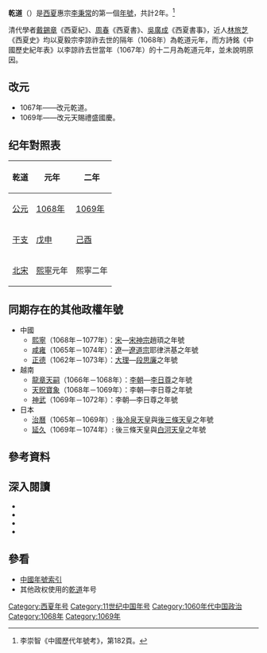 {{Eranamebox|年号=乾道
|起讫时间= 1067年－1068年
|政权= [[西夏|西夏]]
|帝王= 惠宗[[夏惠宗|李秉常]]
|历时= 2年
|timeline= <timeline>
ImageSize  = width:200 height:50
PlotArea   = width:180 height:30 left:10 bottom:20
TimeAxis   = orientation:horizontal
DateFormat = yyyy
Period     = from:1032 till:1227
AlignBars  = early
ScaleMajor = increment:50 start:1032
Colors =
  id:canvas value:rgb(1,1,0.85)
BackgroundColors = canvas:canvas
PlotData =
  width:15 color:black
  bar:era from:start till:end
  bar:era from:1068 till:1086 color:red
  bar:era from:1068 till:1069 color:yellow
</timeline>
|说明= 乾道在<span style="color: red;">'''西夏'''</span>及李秉常時期的位置
}}
'''乾道'''（{{kj|1067年||1068年|}}）是[[西夏|西夏]]惠宗[[夏惠宗|李秉常]]的第一個[[年號|年號]]，共計2年。<ref>李崇智《中國歷代年號考》，第182頁。</ref>

清代學者[[戴錫章|戴錫章]]《西夏紀》、[[周春|周春]]《西夏書》、[[吳廣成|吳廣成]]《西夏書事》，近人[[林旅芝|林旅芝]]《西夏史》均以夏毅宗李諒祚去世的隔年（1068年）為乾道元年，而方詩銘《中國歷史紀年表》以李諒祚去世當年（1067年）的十二月為乾道元年，並未說明原因。

==改元==
*1067年——改元乾道。
*1069年——改元天賜禮盛國慶。

==纪年對照表==
{| class="wikitable"  style="text-align:center"
!乾道!!元年!!二年
|-
![[公元|公元]]
|[[1068年|1068年]]||[[1069年|1069年]]
|-
![[干支|干支]]
|[[戊申|戊申]]||[[己酉|己酉]]
|-
![[北宋|北宋]]
|[[熙寧|熙寧]]元年||熙寧二年
|}

==同期存在的其他政權年號==
*中國
**[[熙寧|熙寧]]（1068年－1077年）：[[宋朝|宋]]—[[宋神宗|宋神宗]]趙頊之年號
**[[咸雍|咸雍]]（1065年－1074年）：[[遼朝|遼]]—[[遼道宗|遼道宗]]耶律洪基之年號
**[[正德_(大理)|正德]]（1062年－1073年）：[[大理国|大理]]—[[段思廉|段思廉]]之年號
*越南
**[[龍章天嗣|龍章天嗣]]（1066年－1068年）：[[李朝_(越南)|李朝]]—[[李日尊|李日尊]]之年號
**[[天貺寶象|天貺寶象]]（1068年－1069年）：李朝—李日尊之年號
**[[神武|神武]]（1069年－1072年）：李朝—李日尊之年號
*日本
**[[治曆|治曆]]（1065年－1069年）: [[後冷泉天皇|後冷泉天皇]]與[[後三條天皇|後三條天皇]]之年號
**[[延久|延久]]（1069年－1074年）: 後三條天皇與[[白河天皇|白河天皇]]之年號

==參考資料==
{{Reflist}}

==深入閱讀==
<div>
*{{Cite book|author=李崇智|title=中國歷代年號考|format=|url=|date=2004年12月|publisher=中華書局|location=北京|id=ISBN 7101025129}}
*{{Cite book|author=鄧洪波|title=東亞歷史年表|format=pdf|url=http://www.eastasia.ntu.edu.tw/chinese/05_a04.htm|date=2005年3月|publisher=國立臺灣大學東亞經典與文化研究計劃|location=臺北|id=ISBN 9789860005189|access-date=2021-12-08|archive-date=2007-08-25|archive-url=https://web.archive.org/web/20070825002742/http://www.eastasia.ntu.edu.tw/chinese/05_a04.htm|dead-url=yes}}
*{{Cite book|author=長部和雄|title=西夏紀年考（上）|format=pdf|url=https://repository.kulib.kyoto-u.ac.jp/dspace/bitstream/2433/247949/1/shirin_018_3_420.pdf|date=1933年7月1日|publisher=京都大學|location=東京|id=ISBN|access-date=2021年12月18日|archive-date=2021年12月9日|archive-url=https://web.archive.org/web/20211209150023/https://repository.kulib.kyoto-u.ac.jp/dspace/bitstream/2433/247949/1/shirin_018_3_420.pdf|dead-url=no}}
*{{Cite book|author=長部和雄|title=西夏紀年考（下）|format=pdf|url=https://repository.kulib.kyoto-u.ac.jp/dspace/bitstream/2433/247970/1/shirin_018_4_657.pdf|date=1933年10月1日|publisher=京都大學|location=東京|id=ISBN|access-date=2021年12月18日|archive-date=2021年12月18日|archive-url=https://web.archive.org/web/20211218133522/https://repository.kulib.kyoto-u.ac.jp/dspace/bitstream/2433/247970/1/shirin_018_4_657.pdf}}
</div>

==參看==
*[[中国年号列表#西夏|中國年號索引]]
*其他政权使用的[[乾道|乾道]]年号

{{年号|[[拱化|拱化]]|[[中国年号列表|西夏年号]]|[[天赐礼盛国庆|天赐礼盛国庆]]}}
{{西夏年号}}

[[Category:西夏年号|Category:西夏年号]]
[[Category:11世纪中国年号|Category:11世纪中国年号]]
[[Category:1060年代中国政治|Category:1060年代中国政治]]
[[Category:1068年|Category:1068年]]
[[Category:1069年|Category:1069年]]